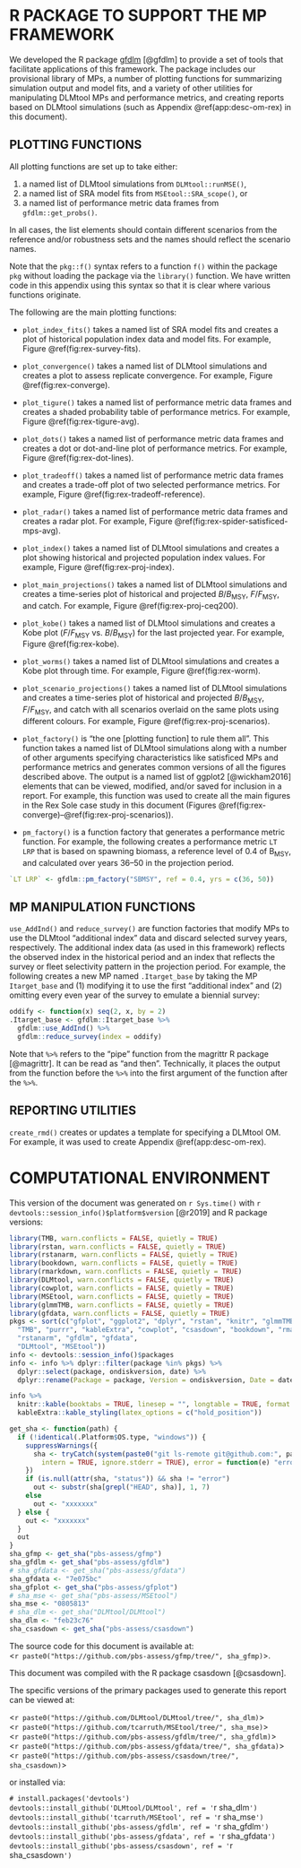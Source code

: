 \clearpage

# R PACKAGE TO SUPPORT THE MP FRAMEWORK {#app:gfdlm}

We developed the R package [gfdlm](https://github.com/pbs-assess/gfdlm) [@gfdlm] to provide a set of tools that facilitate applications of this framework.
The package includes our provisional library of MPs, a number of plotting functions for summarizing simulation output and model fits, and a variety of other utilities for manipulating DLMtool MPs and performance metrics, and creating reports based on DLMtool simulations (such as Appendix \@ref(app:desc-om-rex) in this document).

## PLOTTING FUNCTIONS

All plotting functions are set up to take either:

1. a named list of DLMtool simulations from `DLMtool::runMSE()`,
2. a named list of SRA model fits from `MSEtool::SRA_scope()`, or
3. a named list of performance metric data frames from `gfdlm::get_probs()`.

In all cases, the list elements should contain different scenarios from the reference and/or robustness sets and the names should reflect the scenario names.

Note that the `pkg::f()` syntax refers to a function `f()` within the package `pkg` without loading the package via the `library()` function.
We have written code in this appendix using this syntax so that it is clear where various functions originate.

The following are the main plotting functions:

* `plot_index_fits()` takes a named list of SRA model fits and creates a plot of historical population index data and model fits. For example, Figure \@ref(fig:rex-survey-fits).

* `plot_convergence()` takes a named list of DLMtool simulations and creates a plot to assess replicate convergence. For example, Figure \@ref(fig:rex-converge).

* `plot_tigure()` takes a named list of performance metric data frames and creates a shaded probability table of performance metrics. For example, Figure \@ref(fig:rex-tigure-avg).

* `plot_dots()` takes a named list of performance metric data frames and creates a dot or dot-and-line plot of performance metrics. For example, Figure \@ref(fig:rex-dot-lines).

* `plot_tradeoff()` takes a named list of performance metric data frames and creates a trade-off plot of two selected performance metrics. For example, Figure \@ref(fig:rex-tradeoff-reference).

* `plot_radar()` takes a named list of performance metric data frames and creates a radar plot. For example, Figure \@ref(fig:rex-spider-satisficed-mps-avg).

* `plot_index()` takes a named list of DLMtool simulations and creates a plot showing historical and projected population index values. For example, Figure \@ref(fig:rex-proj-index).

* `plot_main_projections()` takes a named list of DLMtool simulations and creates a time-series plot of historical and projected *B*/*B*~MSY~, *F*/*F*~MSY~, and catch. For example, Figure \@ref(fig:rex-proj-ceq200).

* `plot_kobe()` takes a named list of DLMtool simulations and creates a Kobe plot (*F*/*F*~MSY~ vs. *B*/*B*~MSY~) for the last projected year. For example, Figure \@ref(fig:rex-kobe).

* `plot_worms()` takes a named list of DLMtool simulations and creates a Kobe plot through time. For example, Figure \@ref(fig:rex-worm).

* `plot_scenario_projections()` takes a named list of DLMtool simulations and creates a time-series plot of historical and projected *B*/*B*~MSY~, *F*/*F*~MSY~, and catch with all scenarios overlaid on the same plots using different colours. For example, Figure \@ref(fig:rex-proj-scenarios).

* `plot_factory()` is "the one [plotting function] to rule them all". This function takes a named list of DLMtool simulations along with a number of other arguments specifying characteristics like satisficed MPs and performance metrics and generates common versions of all the figures described above. The output is a named list of ggplot2 [@wickham2016] elements that can be viewed, modified, and/or saved for inclusion in a report. For example, this function was used to create all the main figures in the Rex Sole case study in this document (Figures \@ref(fig:rex-converge)--\@ref(fig:rex-proj-scenarios)).

* `pm_factory()` is a function factory that generates a performance metric function. For example, the following creates a performance metric `LT LRP` that is based on spawning biomass, a reference level of 0.4 of B~MSY~, and calculated over years 36--50 in the projection period.

```r
`LT LRP` <- gfdlm::pm_factory("SBMSY", ref = 0.4, yrs = c(36, 50))
```

## MP MANIPULATION FUNCTIONS

`use_AddInd()` and `reduce_survey()` are function factories that modify MPs to use the DLMtool "additional index" data and discard selected survey years, respectively. The additional index data (as used in this framework) reflects the observed index in the historical period and an index that reflects the survey or fleet selectivity pattern in the projection period.
For example, the following creates a new MP named `.Itarget_base` by taking the MP `Itarget_base` and (1) modifying it to use the first "additional index" and (2) omitting every even year of the survey to emulate a biennial survey:

```r
oddify <- function(x) seq(2, x, by = 2)
.Itarget_base <- gfdlm::Itarget_base %>%
  gfdlm::use_AddInd() %>%
  gfdlm::reduce_survey(index = oddify)
```

Note that `%>%` refers to the "pipe" function from the magrittr R package [@magrittr].
It can be read as "and then".
Technically, it places the output from the function before the `%>%` into the first argument of the function after the `%>%`.

## REPORTING UTILITIES

`create_rmd()` creates or updates a template for specifying a DLMtool OM. For example, it was used to create Appendix \@ref(app:desc-om-rex).

\clearpage

# COMPUTATIONAL ENVIRONMENT

This version of the document was generated on `r Sys.time()` with
`r devtools::session_info()$platform$version` [@r2019] and R package versions:

```r
library(TMB, warn.conflicts = FALSE, quietly = TRUE)
library(rstan, warn.conflicts = FALSE, quietly = TRUE)
library(rstanarm, warn.conflicts = FALSE, quietly = TRUE)
library(bookdown, warn.conflicts = FALSE, quietly = TRUE)
library(rmarkdown, warn.conflicts = FALSE, quietly = TRUE)
library(DLMtool, warn.conflicts = FALSE, quietly = TRUE)
library(cowplot, warn.conflicts = FALSE, quietly = TRUE)
library(MSEtool, warn.conflicts = FALSE, quietly = TRUE)
library(glmmTMB, warn.conflicts = FALSE, quietly = TRUE)
library(gfdata, warn.conflicts = FALSE, quietly = TRUE)
pkgs <- sort(c("gfplot", "ggplot2", "dplyr", "rstan", "knitr", "glmmTMB",
  "TMB", "purrr", "kableExtra", "cowplot", "csasdown", "bookdown", "rmarkdown",
  "rstanarm", "gfdlm", "gfdata",
  "DLMtool", "MSEtool"))
info <- devtools::session_info()$packages
info <- info %>% dplyr::filter(package %in% pkgs) %>%
  dplyr::select(package, ondiskversion, date) %>%
  dplyr::rename(Package = package, Version = ondiskversion, Date = date)

info %>%
  knitr::kable(booktabs = TRUE, linesep = "", longtable = TRUE, format = "pandoc") %>%
  kableExtra::kable_styling(latex_options = c("hold_position"))
```

```r
get_sha <- function(path) {
  if (!identical(.Platform$OS.type, "windows")) {
    suppressWarnings({
      sha <- tryCatch(system(paste0("git ls-remote git@github.com:", path, ".git"),
        intern = TRUE, ignore.stderr = TRUE), error = function(e) "error")
    })
    if (is.null(attr(sha, "status")) && sha != "error")
      out <- substr(sha[grepl("HEAD", sha)], 1, 7)
    else
      out <- "xxxxxxx"
  } else {
    out <- "xxxxxxx"
  }
  out
}
sha_gfmp <- get_sha("pbs-assess/gfmp")
sha_gfdlm <- get_sha("pbs-assess/gfdlm")
# sha_gfdata <- get_sha("pbs-assess/gfdata")
sha_gfdata <- "7e075bc"
sha_gfplot <- get_sha("pbs-assess/gfplot")
# sha_mse <- get_sha("pbs-assess/MSEtool")
sha_mse <- "0805813"
# sha_dlm <- get_sha("DLMtool/DLMtool")
sha_dlm <- "feb23c76"
sha_csasdown <- get_sha("pbs-assess/csasdown")
```

The source code for this document is available at:\
<`r paste0("https://github.com/pbs-assess/gfmp/tree/", sha_gfmp)`>.

This document was compiled with the R package csasdown [@csasdown].

The specific versions of the primary packages used to generate this report can be viewed at:

<`r paste0("https://github.com/DLMtool/DLMtool/tree/", sha_dlm)`>\
<`r paste0("https://github.com/tcarruth/MSEtool/tree/", sha_mse)`>\
<`r paste0("https://github.com/pbs-assess/gfdlm/tree/", sha_gfdlm)`>\
<`r paste0("https://github.com/pbs-assess/gfdata/tree/", sha_gfdata)`>\
<`r paste0("https://github.com/pbs-assess/csasdown/tree/", sha_csasdown)`>\

\vspace{4mm}
or installed via:

`# install.packages('devtools')`\
`devtools::install_github('DLMtool/DLMtool', ref = '`r sha_dlm`')`\
`devtools::install_github('tcarruth/MSEtool', ref = '`r sha_mse`')`\
`devtools::install_github('pbs-assess/gfdlm', ref = '`r sha_gfdlm`')`\
`devtools::install_github('pbs-assess/gfdata', ref = '`r sha_gfdata`')`\
`devtools::install_github('pbs-assess/csasdown', ref = '`r sha_csasdown`')`\

\clearpage
